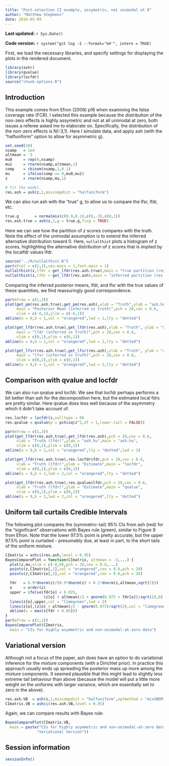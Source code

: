 ```yaml
---
title: "Post-selection CI example, assymetric, not unimodal at 0"
author: "Matthew Stephens"
date: 2016-05-09
---
```


**Last updated:** `r Sys.Date()`

**Code version:** `r system("git log -1 --format='%H'", intern = TRUE)`

First, we load the necessary libraries, and specify settings for
displaying the plots in the rendered document.

```r
library(ashr)
library(qvalue)
library(locfdr)
source("chunk-options.R")
```

## Introduction

This example comes from Efron (2008) p16 when examining the false coverage rate
(FCR). I selected this example because the distribution of the non-zero effects
is highly assymetric and not at all unimodal at zero, both issues a referee
asked me to elaborate on. Specifically, the distribution of the non-zero
effects is N(-3,1). Here I simulate data, and apply ash (with the "halfuniform"
option to allow for asymmetric g).

```r
set.seed(10)
nsamp   = 1e4
altmean = -3
mu0     = rep(0,nsamp)
mu1     = rnorm(nsamp,altmean,1)
comp    = rbinom(nsamp,1,0.1)
mu      = ifelse(comp == 0,mu0,mu1)
z       = rnorm(nsamp,mu,1)

# Fit the model.
res.ash = ash(z,1,mixcompdist = "halfuniform")
```

We can also run ash with the "true" g, to allow us to compare the lfsr, lfdr,
etc.

```r
true.g       = normalmix(c(0.9,0.1),c(0,-3),c(0,1))
res.ash.true = ash(z,1,g = true.g,fixg = TRUE)
```

Here we can see how the partition of $z$ scores compares with the truth. Note
the effect of the unimodal assumption is to extend the inferred alternative
distribution toward 0. Here, `nullalthist` plots a histogram of z scores,
highlighting the alternative distribution of z scores that is implied by
the localfdr values lfdr.

```r
source("../R/nullalthist.R")
par(mfcol = c(2,1),cex.main = 1,font.main = 1)
nullalthist(z,lfdr = get_lfdr(res.ash.true),main = "true partition (res.ash.true)")
nullalthist(z,lfdr = get_lfdr(res.ash),main = "inferred partition (res.ash)")
```

Comparing the inferred posterior means, lfdr, and lfsr with the true values of
these quantities, we find reassuringly good correspondence.

```r
par(mfrow = c(1,3))
plot(get_pm(res.ash.true),get_pm(res.ash),xlab = "Truth",ylab = "ash.hu",
     main = "Posterior Mean (inferred vs truth)",pch = 20,cex = 0.6,
     xlim = c(-6,1),ylim = c(-6,1))
abline(a = 0,b = 1,col = "orangered",lwd = 2,lty = "dotted")

plot(get_lfdr(res.ash.true),get_lfdr(res.ash),xlab = "Truth", ylab = "ash.hu",
     main = "lfdr (inferred vs truth)",pch = 20,cex = 0.6,
     xlim = c(0,1),ylim = c(0,1))
abline(a = 0,b = 1,col = "orangered",lwd = 2,lty = "dotted")

plot(get_lfsr(res.ash.true),get_lfsr(res.ash),xlab = "Truth", ylab = "ash.hu",
     main = "lfsr (inferred vs truth)",pch = 20,cex = 0.6,
     xlim = c(0,1),ylim = c(0,1))
abline(a = 0,b = 1,col = "orangered",lwd = 2,lty = "dotted")
```

## Comparison with qvalue and locfdr

We can also run qvalue and locfdr. We see that locfdr perhaps performs a bit
better than ash for the decomposition here, but the estimated local fdrs are
pretty similar. Here qvalue does less well because of the asymmetry which it
didn't take account of.

```r
res.locfdr = locfdr(z,nulltype = 0)
res.qvalue = qvalue(p = pchisq(z^2,df = 1,lower.tail = FALSE))

par(mfrow = c(1,3))
plot(get_lfdr(res.ash.true),get_lfdr(res.ash),pch = 20,cex = 0.6,
     xlab = "Truth (lfdr)",ylab = "ash.hu",main = "ash.hu",
     xlim = c(0,1),ylim = c(0,1))
abline(a = 0,b = 1,col = "orangered",lty = "dotted",lwd = 2)

plot(get_lfdr(res.ash.true),res.locfdr$fdr,pch = 20,cex = 0.6,
     xlab = "Truth (lfdr)",ylab = "Estimate",main = "locfdr",
     xlim = c(0,1),ylim = c(0,1))
abline(a = 0,b = 1,lwd = 2,col = "orangered",lty = "dotted")

plot(get_lfdr(res.ash.true),res.qvalue$lfdr,pch = 20,cex = 0.6,
     xlab = "Truth (lfdr)",ylab = "Estimate",main = "qvalue",
     xlim = c(0,1),ylim = c(0,1))
abline(a = 0,b = 1,lwd = 2,col = "orangered",lty = "dotted")
```

## Uniform tail curtails Credible Intervals

The following plot compares the (symmetric-tail) 95% CIs from ash (red) for
the "significant" observations with Bayes rule (green), similar to Figure 8
from Efron. Note that the lower 97.5% point is pretty accurate, but the
upper 97.5% point is curtailed - presumably due, at least in part, to the
short tails of the uniform mixture.

```r
CImatrix = ashci(res.ash,level = 0.95)
BayesComparePlot = function(CImatrix, altmean = -3,...) {
  plot(z,mu,xlim = c(-8,0),pch = 20,cex = 0.6,...)
  points(z,CImatrix[,1],col = "orangered",cex = 0.6,pch = 20)
  points(z,CImatrix[,2],col = "orangered",cex = 0.6,pch = 20)

  fdr   = 0.9*dnorm(z)/(0.9*dnorm(z) + 0.1*dnorm(z,altmean,sqrt(2)))
  o     = order(z)
  upper = ifelse(fdr[o] < 0.025,
                 (z[o] + altmean)/2 + qnorm(0.975 + fdr[o])/sqrt(2),0)
  lines(z[o],upper,col = "limegreen",lwd = 2)
  lines(z[o],(z[o] + altmean)/2 - qnorm(0.975)/sqrt(2),col = "limegreen",lwd = 2)
  abline(v = max(z[fdr < 0.05]))
}
par(mfrow = c(1,1))
BayesComparePlot(CImatrix,
  main = "CIs for highly asymmetric and non-unimodal-at-zero data")
```

## Variational version

Although not a focus of the paper, ash does have an option to do variational
inference for the mixture components (with a Dirichlet prior). In practice
this approach usually ends up spreading the posterior mass up more among the
mixture components. It seemed plausible that this might lead to slightly
less extreme tail behaviour than above (because the model will put a little
more weight on the uniforms with larger variance, which are essentially set
to zero in the above).

```r
res.ash.VB  = ash(z,1,mixcompdist = "halfuniform",optmethod = "mixVBEM")
CImatrix.VB = ashci(res.ash.VB,level = 0.95)
```

Again, we can compare results with Bayes rule:

```r
BayesComparePlot(CImatrix.VB,
  main = paste("CIs for highly asymmetric and non-unimodal-at-zero data\n",
              "Variational Version"))
```

## Session information

```r
sessionInfo()
```
